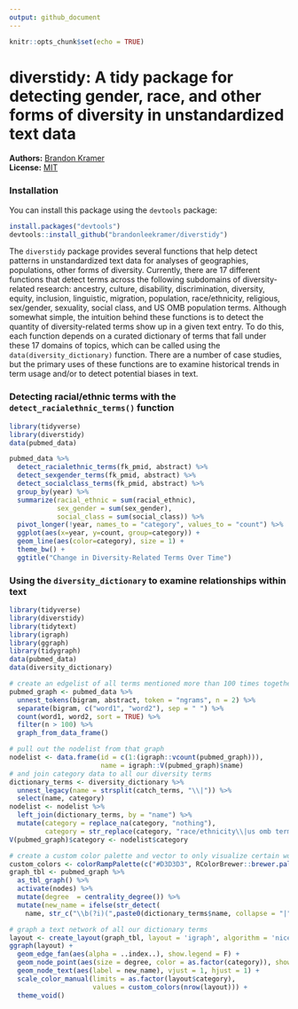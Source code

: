 ```yaml
---
output: github_document
---
```


```r
knitr::opts_chunk$set(echo = TRUE)
```

# diverstidy: A tidy package for detecting gender, race, and other forms of diversity in unstandardized text data

**Authors:** [Brandon Kramer](https://www.brandonleekramer.com/)<br/>
**License:** [MIT](https://opensource.org/licenses/MIT)<br/>

### Installation

You can install this package using the `devtools` package:

```r
install.packages("devtools")
devtools::install_github("brandonleekramer/diverstidy") 
```

The `diverstidy` package provides several functions that help detect patterns in unstandardized text data for analyses of geographies, populations, other forms of diversity. Currently, there are 17 different functions that detect terms across the following subdomains of diversity-related research: ancestry, culture, disability, discrimination, diversity, equity, inclusion, linguistic, migration, population, race/ethnicity, religious, sex/gender, sexuality, social class, and US OMB population terms. Although somewhat simple, the intuition behind these functions is to detect the quantity of diversity-related terms show up in a given text entry. To do this, each function depends on a curated dictionary of terms that fall under these 17 domains of topics, which can be called using the `data(diversity_dictionary)` function. There are a number of case studies, but the primary uses of these functions are to examine historical trends in term usage and/or to detect potential biases in text. 

### Detecting racial/ethnic terms with the `detect_racialethnic_terms()` function

```r
library(tidyverse)
library(diverstidy)
data(pubmed_data)
```

```r
pubmed_data %>%
  detect_racialethnic_terms(fk_pmid, abstract) %>%
  detect_sexgender_terms(fk_pmid, abstract) %>% 
  detect_socialclass_terms(fk_pmid, abstract) %>% 
  group_by(year) %>% 
  summarize(racial_ethnic = sum(racial_ethnic),
            sex_gender = sum(sex_gender),
            social_class = sum(social_class)) %>% 
  pivot_longer(!year, names_to = "category", values_to = "count") %>% 
  ggplot(aes(x=year, y=count, group=category)) +
  geom_line(aes(color=category), size = 1) +
  theme_bw() + 
  ggtitle("Change in Diversity-Related Terms Over Time")
```

### Using the `diversity_dictionary` to examine relationships within text 

```r
library(tidyverse)
library(diverstidy)
library(tidytext)
library(igraph)
library(ggraph)
library(tidygraph)
data(pubmed_data)
data(diversity_dictionary)
```

```r
# create an edgelist of all terms mentioned more than 100 times together 
pubmed_graph <- pubmed_data %>%
  unnest_tokens(bigram, abstract, token = "ngrams", n = 2) %>%
  separate(bigram, c("word1", "word2"), sep = " ") %>% 
  count(word1, word2, sort = TRUE) %>%
  filter(n > 100) %>%
  graph_from_data_frame() 

# pull out the nodelist from that graph 
nodelist <- data.frame(id = c(1:(igraph::vcount(pubmed_graph))), 
                       name = igraph::V(pubmed_graph)$name)
# and join category data to all our diversity terms 
dictionary_terms <- diversity_dictionary %>% 
  unnest_legacy(name = strsplit(catch_terms, "\\|")) %>% 
  select(name, category)
nodelist <- nodelist %>% 
  left_join(dictionary_terms, by = "name") %>% 
  mutate(category = replace_na(category, "nothing"),
         category = str_replace(category, "race/ethnicity\\|us omb terms", "us omb terms"))
V(pubmed_graph)$category <- nodelist$category

# create a custom color palette and vector to only visualize certain words 
custom_colors <- colorRampPalette(c("#D3D3D3", RColorBrewer::brewer.pal(9, 'Spectral')))
graph_tbl <- pubmed_graph %>% 
  as_tbl_graph() %>% 
  activate(nodes) %>% 
  mutate(degree  = centrality_degree()) %>% 
  mutate(new_name = ifelse(str_detect(
    name, str_c("\\b(?i)(",paste0(dictionary_terms$name, collapse = "|"),")\\b")), name, no = ""))

# graph a text network of all our dictionary terms 
layout <- create_layout(graph_tbl, layout = 'igraph', algorithm = 'nicely')
ggraph(layout) +
  geom_edge_fan(aes(alpha = ..index..), show.legend = F) + 
  geom_node_point(aes(size = degree, color = as.factor(category)), show.legend = F) +
  geom_node_text(aes(label = new_name), vjust = 1, hjust = 1) +
  scale_color_manual(limits = as.factor(layout$category), 
                     values = custom_colors(nrow(layout))) +  
  theme_void()
```





